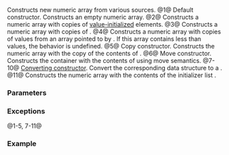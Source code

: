 {{cpp/numeric/valarray/title|valarray}}
{{cpp/numeric/valarray/navbar}}
{{dcl begin}}
{{dcl|num=1|
valarray();
}}
{{dcl|num=2|
explicit valarray( std::size_t count );
}}
{{dcl|num=3|
valarray( const T&amp; val, std::size_t count );
}}
{{dcl|num=4|
valarray( const T* vals, std::size_t count );
}}
{{dcl|num=5|
valarray( const valarray&amp; other );
}}
{{dcl|num=6|since=c++11|
valarray( valarray&amp;&amp; other ) noexcept;
}}
{{dcl|num=7|
valarray( const std::slice_array&lt;T&gt;&amp; sa );
}}
{{dcl|num=8|
valarray( const std::gslice_array&lt;T&gt;&amp; gsa );
}}
{{dcl|num=9|
valarray( const std::mask_array&lt;T&gt;&amp; ma );
}}
{{dcl|num=10|
valarray( const std::indirect_array&lt;T&gt;&amp; ia );
}}
{{dcl|num=11|since=c++11|
valarray( std::initializer_list&lt;T&gt; il );
}}
{{dcl end}}

Constructs new numeric array from various sources.
@1@ Default constructor. Constructs an empty numeric array.
@2@ Constructs a numeric array with {{c|count}} copies of [[cpp/language/value initialization|value-initialized]] elements.
@3@ Constructs a numeric array with {{c|count}} copies of {{c|val}}.
@4@ Constructs a numeric array with copies of {{c|count}} values from an array pointed to by {{c|vals}}. If this array contains less than {{c|count}} values, the behavior is undefined.
@5@ Copy constructor. Constructs the numeric array with the copy of the contents of {{c|other}}.
@6@ Move constructor. Constructs the container with the contents of {{c|other}} using move semantics.
@7-10@ [[cpp/language/converting constructor|Converting constructor]]. Convert the corresponding data structure to a {{tt|valarray}}.
@11@ Constructs the numeric array with the contents of the initializer list {{c|il}}.

===Parameters===
{{par begin}}
{{par|count|the number of elements to construct}}
{{par|val|the value to initialize the elements with}}
{{par|vals|pointer to a C array to use as source to initialize the contents}}
{{par|other|another numeric array to use as source to initialize the contents}}
{{par|sa|slice array to initialize the elements with}}
{{par|gsa|generic slice array to initialize the elements with}}
{{par|ma|mask array to initialize the elements with}}
{{par|ia|indirect array to initialize the elements with}}
{{par|il|initializer list to initialize the elements with}}
{{par end}}

===Exceptions===
@1-5, 7-11@ {{cpp/impldef exception item}}

===Example===
{{example
|code=
|output=
}}

{{langlinks|de|es|fr|it|ja|pt|ru|zh}}